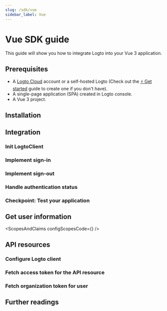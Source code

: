 ```yaml
---
slug: /sdk/vue
sidebar_label: Vue
---
```




# Vue SDK guide

This guide will show you how to integrate Logto into your Vue 3 application.

<GuideTip />

## Prerequisites

- A [Logto Cloud](https://cloud.logto.io) account or a self-hosted Logto (Check out the [⚡ Get started](../../../docs/tutorials/get-started/) guide to create one if you don't have).
- A single-page application (SPA) created in Logto console.
- A Vue 3 project.

## Installation

<Installation />

## Integration

### Init LogtoClient

<InitClient />

### Implement sign-in

<ImplementSignIn />

### Implement sign-out

<ImplementSignOut />

### Handle authentication status

<HandleAuthenticationStatus />

### Checkpoint: Test your application

<CheckIntegration />

## Get user information

<GetUserInfoApis getIdTokenClaimsApi="getIdTokenClaims" fetchUserInfoApi="fetchUserInfo" />

<ScopesAndClaims configScopesCode={<ScopesAndClaimsCode />} />

## API resources

<ApiResourcesDescription />

### Configure Logto client

<ConfigApiResources />

### Fetch access token for the API resource

<FetchAccessTokenForApiResources />

### Fetch organization token for user

<FetchOrganizationTokenForUser />

## Further readings

<FurtherReadings />
